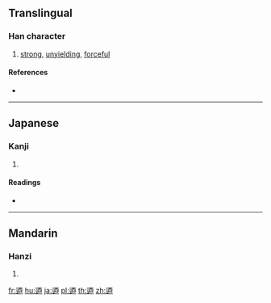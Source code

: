 {{character info/new}}
==Translingual==

===Han character===
{{Han char|rn=162|rad=辵|as=07|sn=11|four=|canj=XYMCW,YMCW}}

# [[strong]], [[unyielding]], [[forceful]]

====References====
* {{Han ref|kx=1257.110|dkj=38874|dj=1742.140|hdz=63839.010|uh=900E|ud=36878}}

----

==Japanese==

===Kanji===
{{ja-kanji|grade=|rs=辵07}}

# {{defn|lang=ja|sort=辵07}}

====Readings====
* {{ja-readings|on=[[しゅう]] (shū)|kun=[[せまる]] (semaru), [[つよい]] (tsuyoi)|nanori=}}

----

==Mandarin==

===Hanzi===
{{cmn-hanzi|pin=[[qiú]] ([[qiu2]])|wg=ch'iu<sup>2</sup>}}

# {{defn|lang=cmn|sort=辵07}}

[[fr:逎]]
[[hu:逎]]
[[ja:逎]]
[[pl:逎]]
[[th:逎]]
[[zh:逎]]
